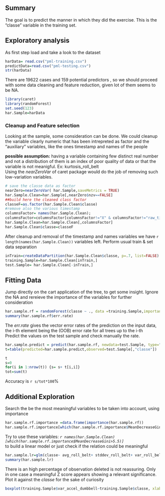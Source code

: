 ## Summary
The goal is to predict the manner in which they did the exercise. 
This is the "classe" variable in the training set. 

## Exploratory analysis
As first step load and take a look to the dataset
```r
harData= read.csv("pml-training.csv")
predictData=read.csv("pml-testing.csv")
str(harData)
```
There are 19622 cases and 159 potential predictors , so we should proceed with some data cleaning and feature reduction, given lot of them seems to be NA.
```r
library(caret)
library(randomForest)
set.seed(123)
har.Sample=harData
```
### Cleanup and Feature selection
Looking at the sample, some consideration can be done. We could cleanup the variable clearly numeric that has been intrepreted as factor and the "auxiliary" variables, like the ones timestamp and names of the people 

**possible assumption:** having a variable containing few distinct real number and not a distribution of them is an index of poor quality of data or that the variable is not meanigful. Ex: kurtosis_roll_belt  
Using  the *nearZeroVar* of caret package would do the job of removing such low-variation variables.

```r

# save the classe data as factor
nearZero=nearZeroVar( har.Sample,saveMetrics = TRUE)
har.Sample.Clean=har.Sample[,nearZero$nzv==FALSE]
##build here the cleaned class factor
classeF=as.factor(har.Sample.Clean$classe)
#remove also the various timestamp
columnsFactor= names(har.Sample.Clean);
columnsFactor=columnsFactor[columnsFactor!="X" & columnsFactor!="raw_timestamp_part_1" & columnsFactor!=   "raw_timestamp_part_2" & columnsFactor!="cvtd_timestamp" & columnsFactor!="user_name"]
har.Sample.Clean=har.Sample.Clean[,columnsFactor]
har.Sample.Clean$classe=classeF
```
After cleanup and removal of the timestamp and names variables we have `r length(names(har.Sample.Clean))` variables left. Perform usual train & set data separation  

```r
inTrain=createDataPartition(har.Sample.Clean$classe, p=.7, list=FALSE)
training.Sample=har.Sample.Clean[inTrain,]
test.Sample= har.Sample.Clean[-inTrain,]
```

## Fitting Data
  
Jump directly on the cart application of the tree, to get some insight. Ignore the NA and rereieve the importance of the variables for further consideration

```r
har.sample.rf = randomForest(classe ~ ., data =training.Sample,importance=TRUE,na.action=na.omit)
summary(har.sample.rf$err.rate)
```
The *err.rate* gives the vector error rates of the prediction on the input data, the i-th
element being the (OOB) error rate for all trees up to the i-th  
Predict the values on the test sample and check manually the rate.
```r
har.sample.predict = predict(har.sample.rf, newdata=test.Sample, type="response")
t=table(predicted=har.sample.predict,observed=test.Sample[,"classe"])
```

```r
t
s=0
for(i in 1:nrow(t)) {s= s+ t[i,i]}
tot=sum(t)
```
Accuracy is `r s/tot*100`%

## Additional Exploration

Search the be the most meaningful variables to be taken into account, using importance 
```r
har.sample.rf.importance =data.frame(importance(har.sample.rf))
har.sample.rf.importance[which(har.sample.rf.importance$MeanDecreaseGini>5.5),]
```
Try to use these variables:  *`r names(har.Sample.Clean)[which(har.sample.rf.importance$MeanDecreaseGini>5.5)]`*   
to build a linear model or just check if the relation could be meaningful
```r
har.sample.lr=glm(classe~ avg_roll_belt+ stddev_roll_belt+ var_roll_belt+ var_accel_dumbbell+ avg_roll_dumbbell , data=training.Sample, family="binomial" ,na.action=na.omit)
summary(har.sample.lr)
```
There is an high percentage of observation deleted is not reassuring. Only in one case a meaningful Z score appears
showing a relevant significance.  
Plot it against the *classe* for the sake of curiosity  
```r
boxplot(training.Sample$var_accel_dumbbell~training.Sample$classe, xlab="classe" ,ylab="var_accel_dumbbell")
```

  

